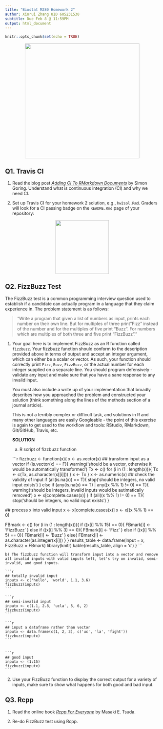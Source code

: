 ```yaml
---
title: "Biostat M280 Homework 2"
author: Xinrui Zhang UID 605231530
subtitle: Due Feb 8 @ 11:59PM
output: html_document
---
```


```r
knitr::opts_chunk$set(echo = TRUE)
```

<p align="center">
  <img src="./fizzbuzz.jpg" height="375">
</p>

## Q1. Travis CI

1. Read the blog post [_Adding CI To RMarkdown Documents_](http://www.goring.org/resources/Adding_CI_To_RMarkdown.html) by Simon Goring. Understand what is continuous integration (CI) and why we need CI.

2. Set up Travis CI for your homework 2 solution, e.g., `hw2sol.Rmd`. Graders will look for a CI passing badge on the `README.Rmd` page of your repository:

<p align="center">
  <img src="./passing.svg" height="175">
</p>


## Q2. FizzBuzz Test

The FizzBuzz test is a common programming interview question used to establish if a candidate can actually program in a language that they claim experience in. The problem statement is as follows:

> "Write a program that given a list of numbers as input, prints each number on their own line. But for multiples of three print "Fizz" instead of the number and for the multiples of five print “Buzz”. For numbers which are multiples of both three and five print “FizzBuzz”."

1. Your goal here is to implement FizzBuzz as an R function called `fizzbuzz`. Your fizzbuzz function should conform to the description provided above in terms of output and accept an integer argument, which can either be a scalar or vector. As such, your function should correctly print `Fizz`, `Buzz`, `FizzBuzz`, or the actual number for each integer supplied on a separate line. You should program defensively - validate any input and make sure that you have a sane response to any invalid input.

    You must also include a write up of your implementation that broadly describes how you approached the problem and constructed your solution (think something along the lines of the methods section of a journal article).

    This is not a terribly complex or difficult task, and solutions in R and many other languages are easily Googleable - the point of this exercise is again to get used to the workflow and tools: RStudio, RMarkdown, Git/GitHub, Travis, etc.
    
    **SOLUTION**
    
    a) R script of fizzbuzz function
    
    ```r
fizzbuzz <- function(x){
  x <- as.vector(x)
  ## transform input as a vector
  if (is.vector(x) == F){
    warning('\ninput should be a vector, 
            otherwise it would be automatically transformed\n')
    Tx <- c()
    for (i in (1 : length(x))){
      Tx <- c(Tx, as.character(x[[i]]))
    }
    x <- Tx
  }
  x <- as.numeric(x)
  ## check the validity of input
  if (all(is.na(x)) == T){
    stop('\ninput should be integers, no valid input exists\n')
  } else if (any(is.na(x) == T) | any((x %% 1) != 0) == T){
    warning('\ninput should be integers, 
             invalid inputs would be autimatically removed\n')
    x <- x[complete.cases(x)]
  }
  if (all((x %% 1) != 0) == T){
    stop('\ninput should be integers, no valid input exists\n')
  }
  
  ## process x into valid input
  x <- x[complete.cases(x)]
  x <- x[(x %% 1) == 0]
  
  FBmark <- c()
  for (i in (1 : length(x))){
  if ((x[i] %% 15) == 0){
    FBmark[i] <- 'FizzBuzz'
  } else if ((x[i] %% 3) == 0){
    FBmark[i] <- 'Fizz'
  } else if ((x[i] %% 5) == 0){
    FBmark[i] <- 'Buzz'
  } else{
    FBmark[i] <- as.character(as.integer(x[i]))
  }
  }
  results_table <- data.frame(Input = x, FizzBuzz = FBmark)
  library(knitr)
  kable(results_table, align = 'c')
}
    ```

    b) The fizzbuzz function will transform input into a vector and remove all invalid inputs with valid inputs left, let's try on invalid, semi-invalid, and good inputs.
    
    ```r
    ## totally invalid input
    inputx <- c('hello', 'world', 1.1, 3.6)
    fizzbuzz(inputx)
    ```
  
    ```r
    ## semi-invalid input
    inputx <- c(1.1, 2.8, 'ucla', 5, 6, 2)
    fizzbuzz(inputx)
    ```
 
    ```r
    ## input a dataframe rather than vector
    inputx <- data.frame(c(1, 2, 3), c('uc', 'la', 'fight'))
    fizzbuzz(inputx)
    ```
 
 
    ```r
    ## good input
    inputx <- (1:15)
    fizzbuzz(inputx)
    ```
 
    
  
2. Use your FizzBuzz function to display the correct output for a variety of inputs, make sure to show what happens for both good and bad input. 

## Q3. Rcpp

1. Read the online book [_Rcpp For Everyone_](https://teuder.github.io/rcpp4everyone_en/) by Masaki E. Tsuda.

2. Re-do FizzBuzz test using Rcpp. 

